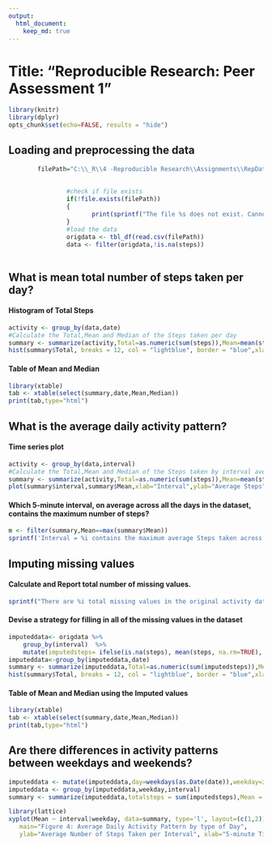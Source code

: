 ```yaml
---
output: 
  html_document:
    keep_md: true
---
```


Title: "Reproducible Research: Peer Assessment 1"
=======================================================
```r
library(knitr)
library(dplyr)
opts_chunk$set(echo=FALSE, results = "hide")
```

## Loading and preprocessing the data
```r
        filePath="C:\\_R\\4 -Reproducible Research\\Assignments\\RepData_PeerAssessment1\\activity.csv"
        
                
                #check if file exists
                if(!file.exists(filePath))
                {
                       print(sprintf("The file %s does not exist. Cannot proceed with data load.",filePath))         
                }
                #load the data
                origdata <- tbl_df(read.csv(filePath))
                data <- filter(origdata,!is.na(steps))
        
```


## What is mean total number of steps taken per day?
#### Histogram of Total Steps
```r
activity <- group_by(data,date)
#Calculate the Total,Mean and Median of the Steps taken per day
summary <- summarize(activity,Total=as.numeric(sum(steps)),Mean=mean(steps),Median=median(steps))
hist(summary$Total, breaks = 12, col = "lightblue", border = "blue",xlab="Total Steps",main="Fig 1: Histogram of Total Steps")
```

#### Table of Mean and Median

```r
library(xtable)
tab <- xtable(select(summary,date,Mean,Median))
print(tab,type="html")
```

## What is the average daily activity pattern?
#### Time series plot 
```r
activity <- group_by(data,interval)
#Calculate the Total,Mean and Median of the Steps taken by interval averaged across all days
summary <- summarize(activity,Total=as.numeric(sum(steps)),Mean=mean(steps),Median=median(steps))
plot(summary$interval,summary$Mean,xlab="Interval",ylab="Average Steps",type="l",main="Fig 2: Number of Steps taken averaged across all Days.")

```

#### Which 5-minute interval, on average across all the days in the dataset, contains the maximum number of steps?
```r
m <- filter(summary,Mean==max(summary$Mean))
sprintf('Interval = %i contains the maximum average Steps taken across all days.',m$interval) 
```

## Imputing missing values
#### Calculate and Report total number of missing values.
```r
sprintf("There are %i total missing values in the original activity dataset",count(filter(origdata,is.na(steps)))$n )

```

#### Devise a strategy for filling in all of the missing values in the dataset
```r
imputeddata<- origdata %>%
    group_by(interval)  %>%
    mutate(imputedsteps= ifelse(is.na(steps), mean(steps, na.rm=TRUE), steps))
imputeddata<-group_by(imputeddata,date)
summary <- summarize(imputeddata,Total=as.numeric(sum(imputedsteps)),Mean=mean(imputedsteps),Median=median(imputedsteps))
hist(summary$Total, breaks = 12, col = "lightblue", border = "blue",xlab="Total Steps",main="Fig 3: Histogram of Total Steps from imputed values")
```

#### Table of Mean and Median using the Imputed values

```r
library(xtable)
tab <- xtable(select(summary,date,Mean,Median))
print(tab,type="html")
```

## Are there differences in activity patterns between weekdays and weekends?
```r
imputeddata <- mutate(imputeddata,day=weekdays(as.Date(date)),weekday=ifelse(day %in% c("Monday","Tuesday","Wednesday","Thursday","Friday"),"weekday","weekend"))
imputeddata <- group_by(imputeddata,weekday,interval)
summary <- summarize(imputeddata,totalsteps = sum(imputedsteps),Mean = mean(imputedsteps), Median = median(imputedsteps))

library(lattice)
xyplot(Mean ~ interval|weekday, data=summary, type='l', layout=(c(1,2)),
   main="Figure 4: Average Daily Activity Pattern by type of Day",
   ylab="Average Number of Steps Taken per Interval", xlab="5-minute Time Interval")  

```